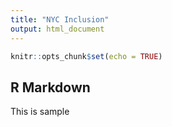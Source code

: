 ```yaml
---
title: "NYC Inclusion"
output: html_document
---
```


```r
knitr::opts_chunk$set(echo = TRUE)
```

## R Markdown

This is sample